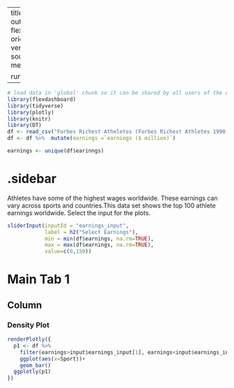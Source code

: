 
---
title: "Earnings - SliderInput"
output: 
  flexdashboard::flex_dashboard:
    orientation: columns
    vertical_layout: fill
    source_code: embed
    social: menu

runtime: shiny
---

```r
# load data in 'global' chunk so it can be shared by all users of the dashboard
library(flexdashboard)
library(tidyverse)
library(plotly)
library(knitr)
library(DT)
df <- read_csv("Forbes Richest Atheletes (Forbes Richest Athletes 1990-2020).csv")
df <- df %>%  mutate(earnings =`earnings ($ million)`)

earnings <- unique(df$earinngs)
```

{.sidebar}
=======================================================================

Athletes have some of the highest wages worldwide.  These earnings can vary across sports and countries.This data set shows the top 100 athlete earnings worldwide. Select the input for the plots. 

```r
sliderInput(inputId = "earnings_input",
            label = h2("Select Earnings"),
            min = min(df$earnings, na.rm=TRUE),
            max = max(df$earnings, na.rm=TRUE),
            value=c(0,150))

```

Main Tab 1
=======================================================================

Column {data-width=500}
-----------------------------------------------------------------------

### Density Plot

```r
renderPlotly({
  p1 <- df %>% 
    filter(earnings>input$earnings_input[1], earnings<input$earnings_input[2]) %>% 
    ggplot(aes(x=Sport))+
    geom_bar()
  ggplotly(p1)
})
```

